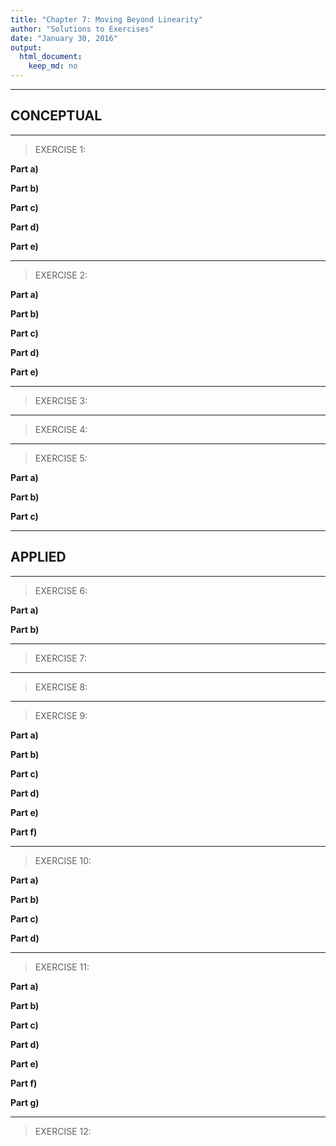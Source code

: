 ```yaml
---
title: "Chapter 7: Moving Beyond Linearity"
author: "Solutions to Exercises"
date: "January 30, 2016"
output: 
  html_document: 
    keep_md: no
---
```


***
## CONCEPTUAL
***

<a id="ex01"></a>

>EXERCISE 1:

__Part a)__


__Part b)__


__Part c)__


__Part d)__


__Part e)__



***

<a id="ex02"></a>

>EXERCISE 2:

__Part a)__


__Part b)__


__Part c)__


__Part d)__


__Part e)__



***

<a id="ex03"></a>

>EXERCISE 3:



***

<a id="ex04"></a>

>EXERCISE 4:



***

<a id="ex05"></a>

>EXERCISE 5:

__Part a)__


__Part b)__


__Part c)__



***
## APPLIED
***

<a id="ex06"></a>

>EXERCISE 6:

__Part a)__


__Part b)__



***

<a id="ex07"></a>

>EXERCISE 7:



***

<a id="ex08"></a>

>EXERCISE 8:



***

<a id="ex09"></a>

>EXERCISE 9:

__Part a)__


__Part b)__


__Part c)__


__Part d)__


__Part e)__


__Part f)__



***

<a id="ex10"></a>

>EXERCISE 10:

__Part a)__


__Part b)__


__Part c)__


__Part d)__



***

<a id="ex11"></a>

>EXERCISE 11:

__Part a)__


__Part b)__


__Part c)__


__Part d)__


__Part e)__


__Part f)__


__Part g)__



***

<a id="ex12"></a>

>EXERCISE 12:


